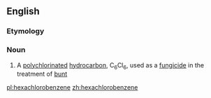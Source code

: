 ==English==

===Etymology===
{{compound|hexa-|chloro-|benzene|lang=en}}

===Noun===
{{wikipedia}}
{{en-noun|~}}

# {{label|en|organic compound}} A [[polychlorinated]] [[hydrocarbon]], C<sub>6</sub>Cl<sub>6</sub>, used as a [[fungicide]] in the treatment of [[bunt]]

[[pl:hexachlorobenzene]]
[[zh:hexachlorobenzene]]